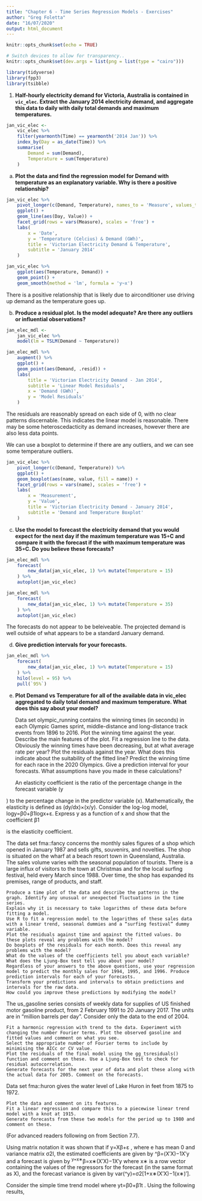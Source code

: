 ```yaml
---
title: "Chapter 6 - Time Series Regression Models - Exercises"
author: "Greg Foletta"
date: "16/07/2020"
output: html_document
---
```


```r
knitr::opts_chunk$set(echo = TRUE)

# Switch devices to allow for transparency..
knitr::opts_chunk$set(dev.args = list(png = list(type = "cairo")))

library(tidyverse)
library(fpp3)
library(tsibble)
```

1) **Half-hourly electricity demand for Victoria, Australia is contained in `vic_elec`. Extract the January 2014 electricity demand, and aggregate this data to daily with daily total demands and maximum temperatures.**

```r
jan_vic_elec <-
    vic_elec %>% 
    filter(yearmonth(Time) == yearmonth('2014 Jan')) %>% 
    index_by(Day = as_date(Time)) %>% 
    summarise(
        Demand = sum(Demand),
        Temperature = sum(Temperature)
    )
```


a. **Plot the data and find the regression model for Demand with temperature as an explanatory variable. Why is there a positive relationship?**

```r
jan_vic_elec %>%
    pivot_longer(c(Demand, Temperature), names_to = 'Measure', values_to = 'Value') %>% 
    ggplot() +
    geom_line(aes(Day, Value)) +
    facet_grid(rows = vars(Measure), scales = 'free') +
    labs(
        x = 'Date',
        y = 'Temperature (Celcius) & Demand (GWh)',
        title = 'Victorian Electricity Demand & Temperature',
        subtitle = 'January 2014'
    )

jan_vic_elec %>% 
    ggplot(aes(Temperature, Demand)) +
    geom_point() +
    geom_smooth(method = 'lm', formula = 'y~x')
```

There is a positive relationship that is likely due to airconditioner use driving up demand as the temperature goes up.

b. **Produce a residual plot. Is the model adequate? Are there any outliers or influential observations?**

```r
jan_elec_mdl <-
    jan_vic_elec %>% 
    model(lm = TSLM(Demand ~ Temperature))

jan_elec_mdl %>% 
    augment() %>% 
    ggplot() +
    geom_point(aes(Demand, .resid)) +
    labs(
        title = 'Victorian Electricity Demand - Jan 2014',
        subtitle = 'Linear Model Residuals',
        x = 'Demand (GWh)',
        y = 'Model Residuals'
    )
```

The residuals are reasonably spread on each side of 0, with no clear patterns discernable. This indicates the linear model is reasonable. There may be some heteroscedacticity as demand increases, however there are also less data points.

We can use a boxplot to determine if there are any outliers, and we can see some temperature outliers.

```r
jan_vic_elec %>% 
    pivot_longer(c(Demand, Temperature)) %>% 
    ggplot() +
    geom_boxplot(aes(name, value, fill = name)) +
    facet_grid(rows = vars(name), scales = 'free') +
    labs(
        x = 'Measurement',
        y = 'Value',
        title = 'Victorian Electricity Demand - January 2014',
        subtitle = 'Demand and Temperature Boxplot'
    )
```


c. **Use the model to forecast the electricity demand that you would expect for the next day if the maximum temperature was 15∘C and compare it with the forecast if the with maximum temperature was 35∘C. Do you believe these forecasts?**

```r
jan_elec_mdl %>% 
    forecast(
        new_data(jan_vic_elec, 1) %>% mutate(Temperature = 15)
    ) %>% 
    autoplot(jan_vic_elec)

jan_elec_mdl %>% 
    forecast(
        new_data(jan_vic_elec, 1) %>% mutate(Temperature = 35)
    ) %>%  
    autoplot(jan_vic_elec) 
```

The forecasts do not appear to be beleiveable. The projected demand is well outside of what appears to be a standard January demand.

d. **Give prediction intervals for your forecasts.**

```r
jan_elec_mdl %>% 
    forecast(
        new_data(jan_vic_elec, 1) %>% mutate(Temperature = 15)
    ) %>% 
    hilo(level = 95) %>% 
    pull(`95%`)
```


e. **Plot Demand vs Temperature for all of the available data in vic_elec aggregated to daily total demand and maximum temperature. What does this say about your model?**

    Data set olympic_running contains the winning times (in seconds) in each Olympic Games sprint, middle-distance and long-distance track events from 1896 to 2016.
        Plot the winning time against the year. Describe the main features of the plot.
        Fit a regression line to the data. Obviously the winning times have been decreasing, but at what average rate per year?
        Plot the residuals against the year. What does this indicate about the suitability of the fitted line?
        Predict the winning time for each race in the 2020 Olympics. Give a prediction interval for your forecasts. What assumptions have you made in these calculations?

    An elasticity coefficient is the ratio of the percentage change in the forecast variable (y

) to the percentage change in the predictor variable (x). Mathematically, the elasticity is defined as (dy/dx)×(x/y). Consider the log-log model, logy=β0+β1logx+ε. Express y as a function of x and show that the coefficient β1

is the elasticity coefficient.

The data set fma::fancy concerns the monthly sales figures of a shop which opened in January 1987 and sells gifts, souvenirs, and novelties. The shop is situated on the wharf at a beach resort town in Queensland, Australia. The sales volume varies with the seasonal population of tourists. There is a large influx of visitors to the town at Christmas and for the local surfing festival, held every March since 1988. Over time, the shop has expanded its premises, range of products, and staff.

    Produce a time plot of the data and describe the patterns in the graph. Identify any unusual or unexpected fluctuations in the time series.
    Explain why it is necessary to take logarithms of these data before fitting a model.
    Use R to fit a regression model to the logarithms of these sales data with a linear trend, seasonal dummies and a “surfing festival” dummy variable.
    Plot the residuals against time and against the fitted values. Do these plots reveal any problems with the model?
    Do boxplots of the residuals for each month. Does this reveal any problems with the model?
    What do the values of the coefficients tell you about each variable?
    What does the Ljung-Box test tell you about your model?
    Regardless of your answers to the above questions, use your regression model to predict the monthly sales for 1994, 1995, and 1996. Produce prediction intervals for each of your forecasts.
    Transform your predictions and intervals to obtain predictions and intervals for the raw data.
    How could you improve these predictions by modifying the model?

The us_gasoline series consists of weekly data for supplies of US finished motor gasoline product, from 2 February 1991 to 20 January 2017. The units are in “million barrels per day”. Consider only the data to the end of 2004.

    Fit a harmonic regression with trend to the data. Experiment with changing the number Fourier terms. Plot the observed gasoline and fitted values and comment on what you see.
    Select the appropriate number of Fourier terms to include by minimising the AICc or CV value.
    Plot the residuals of the final model using the gg_tsresiduals() function and comment on these. Use a Ljung-Box test to check for residual autocorrelation.
    Generate forecasts for the next year of data and plot these along with the actual data for 2005. Comment on the forecasts.

Data set fma::huron gives the water level of Lake Huron in feet from 1875 to 1972.

    Plot the data and comment on its features.
    Fit a linear regression and compare this to a piecewise linear trend model with a knot at 1915.
    Generate forecasts from these two models for the period up to 1980 and comment on these.

(For advanced readers following on from Section 7.7).

Using matrix notation it was shown that if y=Xβ+ε
, where e has mean 0 and variance matrix σ2I, the estimated coefficients are given by ^β=(X′X)−1X′y and a forecast is given by ^y=x∗^β=x∗(X′X)−1X′y where x∗ is a row vector containing the values of the regressors for the forecast (in the same format as X), and the forecast variance is given by var(^y)=σ2[1+x∗(X′X)−1(x∗)′].

Consider the simple time trend model where yt=β0+β1t
. Using the following results, 